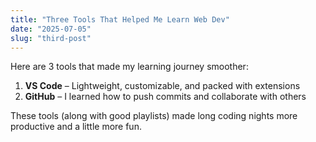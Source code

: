 ```yaml
---
title: "Three Tools That Helped Me Learn Web Dev"
date: "2025-07-05"
slug: "third-post"
---
```


Here are 3 tools that made my learning journey smoother:

1. **VS Code** – Lightweight, customizable, and packed with extensions
2. **GitHub** – I learned how to push commits and collaborate with others

These tools (along with good playlists) made long coding nights more productive and a little more fun.
